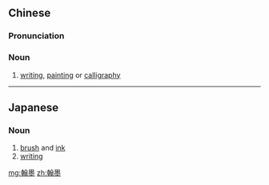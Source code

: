 ==Chinese==
{{zh-forms}}

===Pronunciation===
{{zh-pron
|m=hànmò
|c=hon6 mak6
|cat=n
}}

===Noun===
{{zh-noun}}

# [[writing]], [[painting]] or [[calligraphy]]

----

==Japanese==
{{ja-kanjitab|かん|ぼく|yomi=o}}

===Noun===
{{ja-noun|かんぼく}}

# [[brush]] and [[ink]]
# [[writing]]

[[mg:翰墨]]
[[zh:翰墨]]